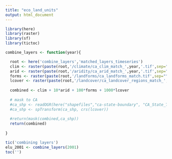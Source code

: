 ```yaml
---
title: "eco_land_units"
output: html_document
---
```


```r
library(here)
library(raster)
library(sf)
library(tictoc)
```

```r
combine_layers <- function(year){

  root <- here('combine_layers','matched_layers_timeseries')
  clim <- raster(paste(root,'/climate/ca_clim_match_',year,'.tif',sep=""))
  arid <- raster(paste(root,'/aridity/ca_arid_match_',year,'.tif',sep=""))
  forms <- raster(paste(root,'/landforms/ca_landforms_match.tif',sep=""))
  lcover <- raster(paste(root,'/landcover/ca_landcover_regions_match_',year,'.tif',sep=""))
  
  combined <- clim + 10*arid + 100*forms + 1000*lcover
  
  # mask to CA 
  #ca_shp <- readOGR(here("shapefiles","ca-state-boundary", "CA_State_TIGER2016.shp"))
  #ca_shp <- spTransform(ca_shp, crs(lcover))
  
  #return(mask(combined,ca_shp))
  return(combined)
  
}
```

```r
tic('combining layers')
elu_2001 <- combine_layers(2001)
toc('')
```

